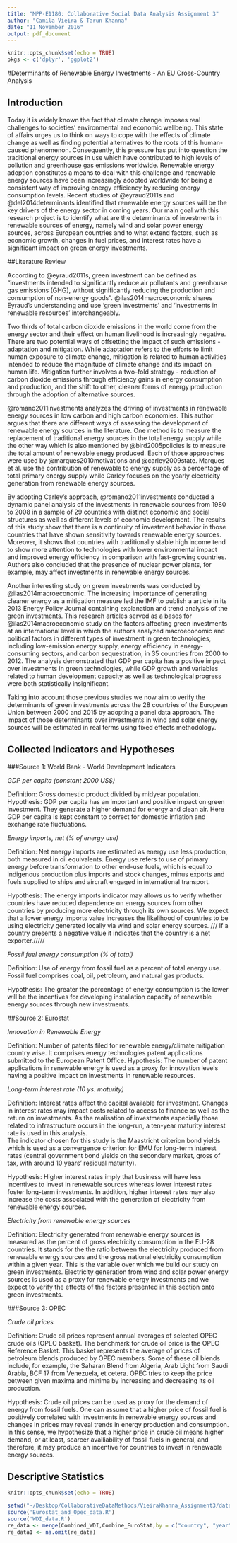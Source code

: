 ```yaml
---
title: "MPP-E1180: Collaborative Social Data Analysis Assignment 3"
author: "Camila Vieira & Tarun Khanna"
date: "11 November 2016"
output: pdf_document
---
```


```r
knitr::opts_chunk$set(echo = TRUE)
pkgs <- c('dplyr', 'ggplot2')
```

#Determinants of Renewable Energy Investments - An EU Cross-Country Analysis

## Introduction

Today it is widely known the fact that climate change imposes real challenges to societies' environmental and economic wellbeing. This state of affairs urges us to think on ways to cope with the effects of climate change as well as finding potential alternatives to the roots of this human-caused phenomenon. Consequently, this pressure has put into question the traditional energy sources in use which have contributed to high levels of pollution and greenhouse gas emissions worldwide. Renewable energy adoption constitutes a means to deal with this challenge and renewable energy sources have been increasingly adopted worldwide for being a consistent way of improving energy efficiency by reducing energy consumption levels. Recent studies of @eyraud2011s and @del2014determinants identified that renewable energy sources will be the key drivers of the energy sector in coming years. Our main goal with this research project is to identify what are the determinants of investments in renewable sources of energy, namely wind and solar power energy sources, across European countries and to what extend factors, such as economic growth, changes in fuel prices, and interest rates have a significant impact on green energy investments. 

##Literature Review

According to @eyraud2011s, green investment can be defined as "investments intended to significantly reduce air pollutants and greenhouse gas emissions (GHG), without significantly reducing the production and consumption of non-energy goods". @ilas2014macroeconomic shares Eyraud's understanding and use 'green investments' and 'investments in renewable resources' interchangeably. 

Two thirds of total carbon dioxide emissions in the world come from the energy sector and their effect on human livelihood is increasingly negative. There are two potential ways of offsetting the impact of such emissions - adaptation and mitigation. While adaptation refers to the efforts to limit human exposure to climate change, mitigation is related to human activities intended to reduce the magnitude of climate change and its impact on human life. Mitigation further involves a two-fold strategy - reduction of carbon dioxide emissions through efficiency gains in energy consumption and production, and the shift to other, cleaner forms of energy production through the adoption of alternative sources.

@romano2011investments analyzes the driving of investments in renewable energy sources in low carbon and high carbon economies. This author argues that there are different ways of assessing the development of renewable energy sources in the literature. One method is to measure the replacement of traditional energy sources in the total energy supply while the other way which is also mentioned by @bird2005policies is to measure the total amount of renewable enegy produced. Each of those approaches were used by @marques2010motivations and @carley2009state. Marques et al. use the contribution of renewable to energy supply as a percentage of
total primary energy supply while Carley focuses on the yearly electricity generation from renewable energy sources.

By adopting Carley's approach, @romano2011investments conducted a dynamic panel analysis of the investments in renewable sources from 1980 to 2008 in a sample of 29 countries with distinct economic and social structures as well as different levels of economic development. The results of this study show that there is a continuity of
investment behavior in those countries that have shown sensitivity towards renewable energy sources. Moreover, it shows that countries with traditionally stable high income tend to show more attention to technologies with lower environmental impact and improved energy efficiency in comparison with fast-growing countries. Authors also concluded that the presence of nuclear power plants, for example, may affect investments in renewable energy sources.

Another interesting study on green investments was conducted by @ilas2014macroeconomic. The increasing importance of generating cleaner energy as a mitigation measure led the IMF to publish a article in its 2013 Energy Policy Journal containing explanation and trend analysis of the green investments. This research articles served as a bases for @ilas2014macroeconomic study on the factors affecting green investments at an international level in which the authors analyzed macroeconomic and political factors in different types of investment in green technologies, including low-emission energy supply, energy efficiency in energy-consuming sectors, and carbon sequestration, in 35 countries from 2000 to 2012. The analysis demonstrated that GDP per capita has a positive impact over investments in green technologies, while GDP growth and variables related to human development capacity as well as technological progress were both statistically insignificant.

Taking into account those previous studies we now aim to verify the determinants of green investments across the 28 countries of the European Union between 2000 and 2015 by adopting a panel data approach. The impact of those determinants over investments in wind and solar energy sources will be estimated in real terms using fixed effects methodology.

## Collected Indicators and Hypotheses

###Source 1: World Bank - World Development Indicators 

*GDP per capita (constant 2000 US$)*

Definition: Gross domestic product divided by midyear population.
Hypothesis: GDP per capita has an important and positive impact on green investment.  They generate a higher demand for energy and clean air. Here GDP per capita is kept constant to correct for domestic inflation and exchange rate fluctuations. 


*Energy imports, net (% of energy use)*

Definition: Net energy imports are estimated as energy use less production, both measured in oil equivalents. Energy use refers to use of primary energy before transformation to other end-use fuels, which is equal to indigenous production plus imports and stock changes, minus exports and fuels supplied to ships and aircraft engaged in international transport.

Hypothesis: The energy imports indicator may allows us to verify whether countries have reduced dependence on energy sources from other countries by producing more electricity through its own sources.
We expect that a lower energy imports value increases the likelihood of countries to be using electricity generated locally via wind and solar energy sources. /// If a country presents a negative value it indicates that the country is a net exporter./////

*Fossil fuel energy consumption (% of total)*

Definition: Use of energy from fossil fuel as a percent of total energy use. Fossil fuel comprises coal, oil, petroleum, and natural gas products.

Hypothesis: The greater the percentage of energy consumption is the lower will be the incentives for developing installation capacity of renewable energy sources through new investments.

##Source 2: Eurostat

*Innovation in Renewable Energy*

Definition: Number of patents filed for renewable energy/climate mitigation country wise. It comprises energy technologies patent applications submitted to the European Patent Office.
Hypothesis: The number of patent applications in renewable energy is used as a proxy for innovation levels having a positive impact on investments in renewable resources. 

*Long-term interest rate (10 ys. maturity)*

Definition: Interest rates affect the capital available for investment. Changes in interest rates may impact costs related to access to finance as well as the return on investments. As the realisation of investments especially those related to infrastructure occurs in the long-run, a ten-year maturity interest rate is used in this analysis.  
The indicator chosen for this study is the Maastricht criterion bond yields which is used as a convergence criterion for EMU for long-term interest rates (central government bond yields on the secondary market, gross of tax, with around 10 years' residual maturity).

Hypothesis:  Higher interest rates imply that business will have less incentives to invest in renewable sources whereas lower interest rates foster long-term investments. In addition, higher interest rates may also increase the costs associated with the generation of electricity from renewable energy sources. 

*Electricity from renewable energy sources*

Definition: Electricity generated from renewable energy sources is measured as the percent of gross electricity consumption in the EU-28 countries. It stands for the the ratio between the electricity produced from renewable energy sources and the gross national electricity consumption within a given year. 
This is the variable over which we build our study on green investments. Electricity generation from wind and solar power energy sources is used as a proxy for renewable energy investments and we expect to verify the effects of the factors presented in this section onto green investments. 

###Source 3: OPEC

*Crude oil prices*

Definition: Crude oil prices represent annual averages of selected OPEC crude oils (OPEC basket).
The benchmark for crude oil price is the OPEC Reference Basket. This basket represents the average of prices of petroleum blends produced by OPEC members. Some of these oil blends include, for example, the Saharan Blend from Algeria, Arab Light from Saudi Arabia, BCF 17 from Venezuela, et cetera. OPEC tries to keep the price between given maxima and minima by increasing and decreasing its oil production. 

Hypothesis: Crude oil prices can be used as proxy for the demand of energy from fossil fuels. One can assume that a higher price of fossil fuel is positively correlated with investments in renewable energy sources and changes in prices may reveal trends in energy production and consumption. In this sense, we hypothesize that a higher price in crude oil means higher demand, or at least, scarcer availiability of fossil fuels in general, and therefore, it may produce an incentive for countries to invest in renewable energy sources. 


## Descriptive Statistics





```r
knitr::opts_chunk$set(echo = TRUE)

setwd("~/Desktop/CollaborativeDataMethods/VieiraKhanna_Assignment3/data_cleaning")
source('Eurostat_and_Opec_data.R')
source('WDI_data.R')
re_data <- merge(Combined_WDI,Combine_EuroStat,by = c("country", "year"), all.x = T, all.y = T)
re_data1 <- na.omit(re_data)


```


```r


```

